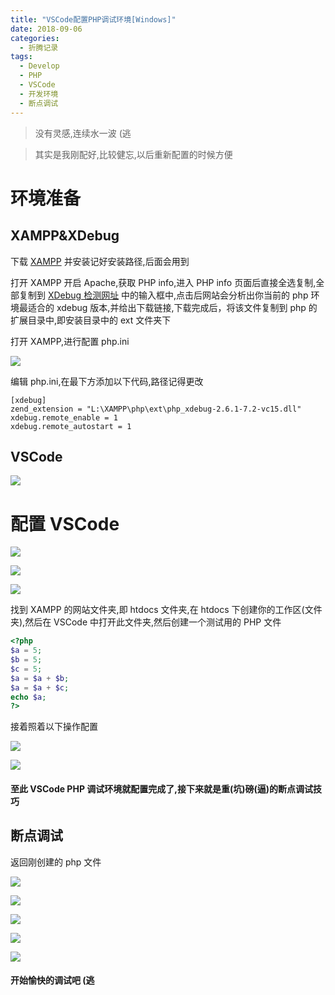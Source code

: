 ```yaml
---
title: "VSCode配置PHP调试环境[Windows]"
date: 2018-09-06
categories:
  - 折腾记录
tags:
  - Develop
  - PHP
  - VSCode
  - 开发环境
  - 断点调试
---
```


> 没有灵感,连续水一波 (逃

> 其实是我刚配好,比较健忘,以后重新配置的时候方便

# 环境准备

## XAMPP&XDebug

下载 [XAMPP](https://www.apachefriends.org/xampp-files/7.2.9/xampp-win32-7.2.9-0-VC15-installer.exe) 并安装记好安装路径,后面会用到

打开 XAMPP 开启 Apache,获取 PHP info,进入 PHP info 页面后直接全选复制,全部复制到 [XDebug 检测网址](https://xdebug.org/wizard.php) 中的输入框中,点击后网站会分析出你当前的 php 环境最适合的 xdebug 版本,并给出下载链接,下载完成后，将该文件复制到 php 的扩展目录中,即安装目录中的 ext 文件夹下

打开 XAMPP,进行配置 php.ini

![](./vscode-php01.png)

编辑 php.ini,在最下方添加以下代码,路径记得更改

```undefined
[xdebug]
zend_extension = "L:\XAMPP\php\ext\php_xdebug-2.6.1-7.2-vc15.dll"
xdebug.remote_enable = 1
xdebug.remote_autostart = 1
```

## VSCode

![](./vscode-php02.png)

# 配置 VSCode

![](./vscode-php03.png)

![](./vscode-php04.png)

![](./vscode-php05.png)

找到 XAMPP 的网站文件夹,即 htdocs 文件夹,在 htdocs 下创建你的工作区(文件夹),然后在 VSCode 中打开此文件夹,然后创建一个测试用的 PHP 文件

```php
<?php
$a = 5;
$b = 5;
$c = 5;
$a = $a + $b;
$a = $a + $c;
echo $a;
?>
```

接着照着以下操作配置

![](./vscode-php06.png)

![](./vscode-php07.png)

#### 至此 VSCode PHP 调试环境就配置完成了,接下来就是重(坑)磅(逼)的断点调试技巧

## 断点调试

返回刚创建的 php 文件

![](./vscode-php08.png)

![](./vscode-php09.png)

![](./vscode-php10.png)

![](./vscode-php11.png)

![](./vscode-php12.png)

#### 开始愉快的调试吧 (逃
